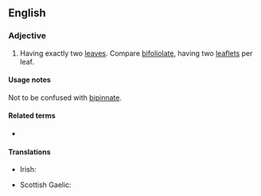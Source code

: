 ==English==

===Adjective===
{{en-adj|-}}
# {{lb|en|botany}} Having exactly two [[leaf|leaves]]. Compare [[bifoliolate]], having two [[leaflet]]s per leaf.

====Usage notes====
Not to be confused with [[bipinnate]].

====Related terms====
* {{l|en|foliate}}

====Translations====
{{trans-top|having exactly two leaves or leaflets}}
* Irish: {{t|ga|dédhuilleach}}
{{trans-mid}}
* Scottish Gaelic: {{t|gd|dà-dhuilleach}}
{{trans-bottom}}